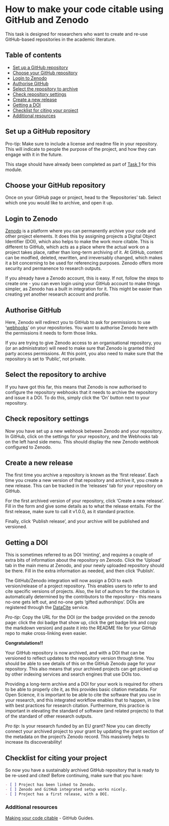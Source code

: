 # How to make your code citable using GitHub and Zenodo

This task is designed for researchers who want to create and re-use GitHub-based repositories in the academic literature. 

## Table of contents
- [Set up a GitHub repository](#Setup)
- [Choose your GitHub repository](#Choose)
- [Login to Zenodo](#Login)
- [Authorise GitHub](#Authorise)
- [Select the repository to archive](#Archive)
- [Check repository settings](#Check)
- [Create a new release](#Release)
- [Getting a DOI](#DOI)
- [Checklist for citing your project](#Checklist)
- [Additional resources](#Resources)


## Set up a GitHub repository <a name="Setup"></a>

Pro-tip: Make sure to include a license and readme file in your repository. This will indicate to people the purpose of the project, and how they can engage with it in the future.

This stage should have already been completed as part of [Task 1](Task_1.Rmd) for this module.


## Choose your GitHub repository <a name="Choose"></a>

Once on your GitHub page or project, head to the 'Repositories' tab. Select which one you would like to archive, and open it up.


## Login to Zenodo <a name="Login"></a>

[Zenodo](https://zenodo.org/) is a platform where you can permanently archive your code and other project elements. It does this by assigning projects a Digital Object Identifier (DOI), which also helps to make the work more citable. This is different to GitHub, which acts as a place where the actual work on a project takes place, rather than long-term archiving of it. At GitHub, content can be modfied, deleted, rewritten, and irreversably changed, which makes it a bit concerning to be used for referencing purposes. Zenodo offers more security and permanence to research outputs.

If you already have a Zenodo account, this is easy. If not, follow the steps to create one - you can even login using your GitHub account to make things simpler, as Zenodo has a built in integration for it. This might be easier than creating yet another research account and profile.


## Authorise GitHub <a name="Authorise"></a>

Here, Zenodo will redirect you to GitHub to ask for permissions to use '[webhooks](https://developer.github.com/webhooks/)' on your repositories. You want to authorise Zenodo here with the permissions it needs to form those links.

If you are trying to give Zenodo access to an organisational repository, you (or an administrator) will need to make sure that Zenodo is granted third party access permissions. At this point, you also need to make sure that the repository is set to 'Public', not private.


## Select the repository to archive <a name="Archive"></a>

If you have got this far, this means that Zenodo is now authorised to configure the repository webhooks that it needs to archive the repository and issue it a DOI. To do this, simply click the 'On' button next to your repository.


## Check repository settings <a name="Check"></a>

Now you have set up a new webhook between Zenodo and your repository. In GitHub, click on the settings for your repository, and the Webhooks tab on the left hand side menu. This should display the new Zenodo webhook configured to Zenodo.


## Create a new release <a name="Release"></a>

The first time you archive a repository is known as the 'first release'. Each time you create a new version of that repository and archive it, you create a new release. This can be tracked in the 'releases' tab for your repository on GitHub.

For the first archived version of your repository, click 'Create a new release'. Fill in the form and give some details as to what the release entails. For the first release, make sure to call it v1.0.0, as it standard practice.

Finally, click 'Publish release', and your archive willl be published and versioned.


## Getting a DOI <a name="DOI"></a>

This is sometimes referred to as DOI 'minting', and requires a couple of extra bits of information about the repository on Zenodo. Click the 'Upload' tab in the main menu at Zenodo, and your newly uploaded repository should be there. Fill in the extra information as needed, and then click 'Publish'.

The GitHub/Zenodo integration will now assign a DOI to each version/release of a project repository. This enables users to refer to and cite specific versions of projects. Also, the list of authors for the citation is automatically determined by the contributors to the repository - this means no-one gets left out, and no-one gets 'gifted authorships'. DOIs are registered through the [DataCite](https://www.datacite.org/) service.

*Pro-tip*: Copy the URL for the DOI (or the badge provided on the zenodo page: click the doi badge that show up, click the get badge link and copy the markdown version) and paste it into the README file for your GitHub repo to make cross-linking even easier.


**Congratulations!!**

Your GitHub repository is now archived, and with a DOI that can be versioned to reflect updates to the repository version through time. You should be able to see details of this on the GitHub Zenodo page for your repository. This also means that your archived projects can get picked up by other indexing services and search engines that use DOIs too.

Providing a long-term archive and a DOI for your work is required for others to be able to properly cite it, as this provides basic citation metadata. For Open Science, it is important to be able to cite the software that you use in your research, and this integrated workflow enables that to happen, in line with best practices for research citation. Furthermore, this practice is important in elevating the standard of software (and related projects) to that of the standard of other research outputs.

*Pro tip*: Is your research funded by an EU grant? Now you can directly connect your archived project to your grant by updating the grant section of the metadata on the project’s Zenodo record. This massively helps to increase its discoverability!


## Checklist for citing your project <a name="Checklist"></a>

So now you have a sustainably archived GitHub repository that is ready to be re-used and cited! Before continuing, make sure that you have:

```markdown
- [ ] Project has been linked to Zenodo.
- [ ] Zenodo and GitHub integrated setup works nicely.
- [ ] Project has a first release, with a DOI.
```

### Additional resources <a name="Resources"></a>

[Making your code citable](https://guides.github.com/activities/citable-code/) - GitHub Guides.
